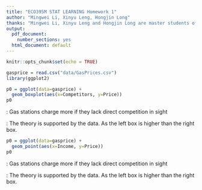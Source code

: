 ```yaml
---
title: "ECO395M STAT LEARNING Homework 1" 
author: "Mingwei Li, Xinyu Leng, Hongjin Long"
thanks: "Mingwei Li, Xinyu Leng and Hongjin Long are master students of economics, The University of Texas at Austin"
output:
  pdf_document: 
    number_sections: yes
  html_document: default
---
```

```r
knitr::opts_chunk$set(echo = TRUE)
```

\begin{abstract}
This document is the first homework of ECO395M STAT LEARNING. The projects \textbf{Gas Price}, \textbf{a bike share network}, \textbf{flights at ABIA} and \textbf{K-nearest neighbors} are included in this document. The whole project is available at \textcolor{blue}{\href{https://github.com/mliw/datamining_hk1}{here}}. 
\begin{figure}[!htbp]
	\centering
	\includegraphics[width=0.85\textwidth]{pic/0.jpg}
\end{figure}

\end{abstract}

\newpage
\tableofcontents

\newpage
\section{Gas Price}
```r
gasprice = read.csv("data/GasPrices.csv")
library(ggplot2)
```

\textbf{(A) Gas stations charge more if they lack direct competition in sight (boxplot).}

```r
p0 = ggplot(data=gasprice) + 
  geom_boxplot(aes(x=Competitors, y=Price))
p0
```
\textbf{Claim}: Gas stations charge more if they lack direct competition in sight

\textbf{Conclusion}: The theory is supported by the data. As the left box is higher than the right box.

\newpage
\textbf{(B) The richer the area, the higher the gas price (scatter plot).}

```r
p0 = ggplot(data=gasprice) + 
  geom_point(aes(x=Income, y=Price))
p0
```
\textbf{Claim}: Gas stations charge more if they lack direct competition in sight

\textbf{Conclusion}: The theory is supported by the data. As the left box is higher than the right box.

